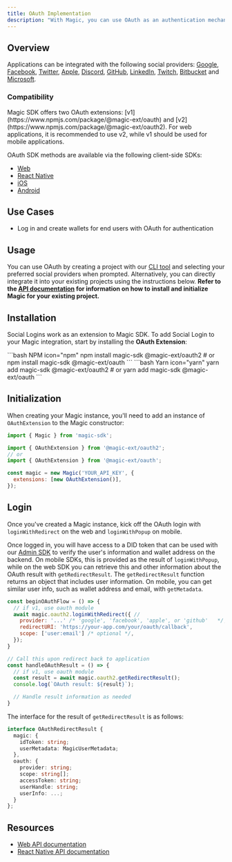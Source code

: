 ```yaml
---
title: OAuth Implementation
description: "With Magic, you can use OAuth as an authentication mechanism, giving users a simple way to log in with supported social providers."
---
```


## Overview

Applications can be integrated with the following social providers: [Google](/docs/embedded-wallet/authentication/login/oauth/social-providers/google), [Facebook](/docs/embedded-wallet/authentication/login/oauth/social-providers/facebook), [Twitter](/docs/embedded-wallet/authentication/login/oauth/social-providers/twitter), [Apple](/docs/embedded-wallet/authentication/login/oauth/social-providers/apple), [Discord](/docs/embedded-wallet/authentication/login/oauth/social-providers/discord), [GitHub](/docs/embedded-wallet/authentication/login/oauth/social-providers/github), [LinkedIn](/docs/embedded-wallet/authentication/login/oauth/social-providers/linkedin), [Twitch](/docs/embedded-wallet/authentication/login/oauth/social-providers/twitch), [Bitbucket](/docs/embedded-wallet/authentication/login/oauth/social-providers/bitbucket) and [Microsoft](/docs/embedded-wallet/authentication/login/oauth/social-providers/microsoft).

### Compatibility

<Note>
  Magic SDK offers two OAuth
  extensions: [v1](https://www.npmjs.com/package/@magic-ext/oauth)
  and [v2](https://www.npmjs.com/package/@magic-ext/oauth2). For web
  applications, it is recommended to use v2, while v1 should be used for mobile
  applications.
</Note>

OAuth SDK methods are available via the following client-side SDKs:

- [Web](/docs/embedded-wallet/api/client-side-sdks/javascript)
- [React Native](/docs/embedded-wallet/api/client-side-sdks/react-native)
- [iOS](/docs/embedded-wallet/api/client-side-sdks/ios)
- [Android](/docs/embedded-wallet/api/client-side-sdks/android)

## Use Cases

- Log in and create wallets for end users with OAuth for authentication

## Usage

You can use OAuth by creating a project with our [CLI tool](/docs/embedded-wallet/quickstart/overview) and selecting your preferred social providers when prompted. Alternatively, you can directly integrate it into your existing projects using the instructions below. **Refer to the **[**API documentation**](/docs/embedded-wallet/api/overview)** for information on how to install and initialize Magic for your existing project.**

## Installation

Social Logins work as an extension to Magic SDK. To add Social Login to your Magic integration, start by installing the **OAuth Extension**:

<CodeGroup>
```bash NPM icon="npm"
npm install magic-sdk @magic-ext/oauth2
# or
npm install magic-sdk @magic-ext/oauth
```
```bash Yarn icon="yarn"
yarn add magic-sdk @magic-ext/oauth2
# or
yarn add magic-sdk @magic-ext/oauth
```

</CodeGroup>

## Initialization

When creating your Magic instance, you'll need to add an instance of `OAuthExtension` to the Magic constructor:

```javascript JavaScript icon="square-js"
import { Magic } from 'magic-sdk';

import { OAuthExtension } from '@magic-ext/oauth2';
// or
import { OAuthExtension } from '@magic-ext/oauth';

const magic = new Magic('YOUR_API_KEY', {
  extensions: [new OAuthExtension()],
});
```

## Login

Once you've created a Magic instance, kick off the OAuth login with `loginWithRedirect` on the web and `loginWithPopup` on mobile.

Once logged in, you will have access to a DID token that can be used with our [Admin SDK](/docs/embedded-wallet/api/server-side-sdks/node#token-module) to verify the user's information and wallet address on the backend. On mobile SDKs, this is provided as the result of `loginWithPopup`, while on the web SDK you can retrieve this and other information about the OAuth result with `getRedirectResult`. The `getRedirectResult` function returns an object that includes user information. On mobile, you can get similar user info, such as wallet address and email, with `getMetadata`.


```javascript JavaScript icon="square-js"
const beginOAuthFlow = () => {
  // if v1, use oauth module
  await magic.oauth2.loginWithRedirect({ //
    provider: '...' /* 'google', 'facebook', 'apple', or 'github'   */,
    redirectURI: 'https://your-app.com/your/oauth/callback',
    scope: ['user:email'] /* optional */,
  });
}

// Call this upon redirect back to application
const handleOAuthResult = () => {
  // if v1, use oauth module
  const result = await magic.oauth2.getRedirectResult();
  console.log(`OAuth result: ${result}`);

  // Handle result information as needed
}

```

The interface for the result of `getRedirectResult` is as follows:

```typescript
interface OAuthRedirectResult {
  magic: {
    idToken: string;
    userMetadata: MagicUserMetadata;
  },
  oauth: {
    provider: string;
    scope: string[];
    accessToken: string;
    userHandle: string;
    userInfo: ...;
  }
};
```

## Resources

- [Web API documentation](/docs/embedded-wallet/api/client-side-sdks/javascript#loginwithredirect)
- [React Native API documentation](/docs/embedded-wallet/api/client-side-sdks/react-native#loginwithpopup)
